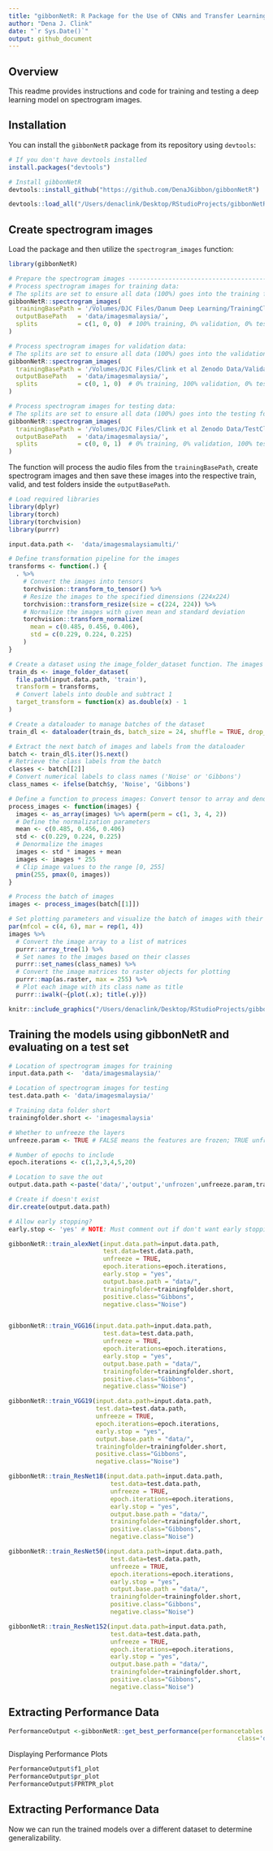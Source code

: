 ```yaml
---
title: "gibbonNetR: R Package for the Use of CNNs and Transfer Learning on Acoustic Data"
author: "Dena J. Clink"
date: "`r Sys.Date()`"
output: github_document
---
```


## Overview

This readme provides instructions and code for training and testing a deep learning model on spectrogram images. 


## Installation

You can install the `gibbonNetR` package from its repository using `devtools`:

```r
# If you don't have devtools installed
install.packages("devtools")

# Install gibbonNetR
devtools::install_github("https://github.com/DenaJGibbon/gibbonNetR")
```


```r
devtools::load_all("/Users/denaclink/Desktop/RStudioProjects/gibbonNetR")
```

## Create spectrogram images

Load the package and then utilize the `spectrogram_images` function:

``` r
library(gibbonNetR)

# Prepare the spectrogram images ------------------------------------------
# Process spectrogram images for training data:
# The splits are set to ensure all data (100%) goes into the training folder.
gibbonNetR::spectrogram_images(
  trainingBasePath = '/Volumes/DJC Files/Danum Deep Learning/TrainingClips/',
  outputBasePath   = 'data/imagesmalaysia/',
  splits           = c(1, 0, 0)  # 100% training, 0% validation, 0% testing
)

# Process spectrogram images for validation data:
# The splits are set to ensure all data (100%) goes into the validation folder.
gibbonNetR::spectrogram_images(
  trainingBasePath = '/Volumes/DJC Files/Clink et al Zenodo Data/ValidationClipsDanum',
  outputBasePath   = 'data/imagesmalaysia/',
  splits           = c(0, 1, 0)  # 0% training, 100% validation, 0% testing
)

# Process spectrogram images for testing data:
# The splits are set to ensure all data (100%) goes into the testing folder.
gibbonNetR::spectrogram_images(
  trainingBasePath = '/Volumes/DJC Files/Clink et al Zenodo Data/TestClipsDanum/', #'/Volumes/DJC Files/Danum Deep Learning/TestClips', #
  outputBasePath   = 'data/imagesmalaysia/',
  splits           = c(0, 0, 1)  # 0% training, 0% validation, 100% testing
)

```

The function will process the audio files from the `trainingBasePath`, create spectrogram images and then save these images into the respective train, valid, and test folders inside the `outputBasePath`.

```r
# Load required libraries
library(dplyr)
library(torch)
library(torchvision)
library(purrr)

input.data.path <-  'data/imagesmalaysiamulti/'

# Define transformation pipeline for the images
transforms <- function(.) {
  . %>%
    # Convert the images into tensors
    torchvision::transform_to_tensor() %>%
    # Resize the images to the specified dimensions (224x224)
    torchvision::transform_resize(size = c(224, 224)) %>%
    # Normalize the images with given mean and standard deviation
    torchvision::transform_normalize(
      mean = c(0.485, 0.456, 0.406), 
      std = c(0.229, 0.224, 0.225)
    )
}

# Create a dataset using the image_folder_dataset function. The images will be loaded and transformed.
train_ds <- image_folder_dataset(
  file.path(input.data.path, 'train'),
  transform = transforms,
  # Convert labels into double and subtract 1
  target_transform = function(x) as.double(x) - 1
)

# Create a dataloader to manage batches of the dataset
train_dl <- dataloader(train_ds, batch_size = 24, shuffle = TRUE, drop_last = TRUE)

# Extract the next batch of images and labels from the dataloader
batch <- train_dl$.iter()$.next()
# Retrieve the class labels from the batch
classes <- batch[[2]]
# Convert numerical labels to class names ('Noise' or 'Gibbons')
class_names <- ifelse(batch$y, 'Noise', 'Gibbons')

# Define a function to process images: Convert tensor to array and denormalize
process_images <- function(images) {
  images <- as_array(images) %>% aperm(perm = c(1, 3, 4, 2))
  # Define the normalization parameters
  mean <- c(0.485, 0.456, 0.406)
  std <- c(0.229, 0.224, 0.225)
  # Denormalize the images
  images <- std * images + mean
  images <- images * 255
  # Clip image values to the range [0, 255]
  pmin(255, pmax(0, images))
}

# Process the batch of images
images <- process_images(batch[[1]])

# Set plotting parameters and visualize the batch of images with their class names
par(mfcol = c(4, 6), mar = rep(1, 4))
images %>%
  # Convert the image array to a list of matrices
  purrr::array_tree(1) %>%
  # Set names to the images based on their classes
  purrr::set_names(class_names) %>%
  # Convert the image matrices to raster objects for plotting
  purrr::map(as.raster, max = 255) %>%
  # Plot each image with its class name as title
  purrr::iwalk(~{plot(.x); title(.y)})

```

```r
knitr::include_graphics("/Users/denaclink/Desktop/RStudioProjects/gibbonNetR/README_files/spectro.png")
```

## Training the models using gibbonNetR and evaluating on a test set

```r
# Location of spectrogram images for training
input.data.path <-  'data/imagesmalaysia/'

# Location of spectrogram images for testing
test.data.path <- 'data/imagesmalaysia/'

# Training data folder short
trainingfolder.short <- 'imagesmalaysia'

# Whether to unfreeze the layers
unfreeze.param <- TRUE # FALSE means the features are frozen; TRUE unfrozen

# Number of epochs to include
epoch.iterations <- c(1,2,3,4,5,20)

# Location to save the out
output.data.path <-paste('data/','output','unfrozen',unfreeze.param,trainingfolder.short,'/', sep='_')

# Create if doesn't exist
dir.create(output.data.path)

# Allow early stopping?
early.stop <- 'yes' # NOTE: Must comment out if don't want early stopping

gibbonNetR::train_alexNet(input.data.path=input.data.path,
                          test.data=test.data.path,
                          unfreeze = TRUE,
                          epoch.iterations=epoch.iterations,
                          early.stop = "yes",
                          output.base.path = "data/",
                          trainingfolder=trainingfolder.short,
                          positive.class="Gibbons",
                          negative.class="Noise")


gibbonNetR::train_VGG16(input.data.path=input.data.path,
                          test.data=test.data.path,
                          unfreeze = TRUE,
                          epoch.iterations=epoch.iterations,
                          early.stop = "yes",
                          output.base.path = "data/",
                          trainingfolder=trainingfolder.short,
                          positive.class="Gibbons",
                          negative.class="Noise")

gibbonNetR::train_VGG19(input.data.path=input.data.path,
                        test.data=test.data.path,
                        unfreeze = TRUE,
                        epoch.iterations=epoch.iterations,
                        early.stop = "yes",
                        output.base.path = "data/",
                        trainingfolder=trainingfolder.short,
                        positive.class="Gibbons",
                        negative.class="Noise")

gibbonNetR::train_ResNet18(input.data.path=input.data.path,
                            test.data=test.data.path,
                            unfreeze = TRUE,
                            epoch.iterations=epoch.iterations,
                            early.stop = "yes",
                            output.base.path = "data/",
                            trainingfolder=trainingfolder.short,
                            positive.class="Gibbons",
                            negative.class="Noise")

gibbonNetR::train_ResNet50(input.data.path=input.data.path,
                            test.data=test.data.path,
                            unfreeze = TRUE,
                            epoch.iterations=epoch.iterations,
                            early.stop = "yes",
                            output.base.path = "data/",
                            trainingfolder=trainingfolder.short,
                            positive.class="Gibbons",
                            negative.class="Noise")

gibbonNetR::train_ResNet152(input.data.path=input.data.path,
                            test.data=test.data.path,
                            unfreeze = TRUE,
                            epoch.iterations=epoch.iterations,
                            early.stop = "yes",
                            output.base.path = "data/",
                            trainingfolder=trainingfolder.short,
                            positive.class="Gibbons",
                            negative.class="Noise")

```


## Extracting Performance Data

```r
PerformanceOutput <-gibbonNetR::get_best_performance(performancetables.dir='data/performance_tables_multi_trained/',
                                                               class='duet')


```

Displaying Performance Plots

```r
PerformanceOutput$f1_plot
PerformanceOutput$pr_plot
PerformanceOutput$FPRTPR_plot
```


## Extracting Performance Data
Now we can run the trained models over a different dataset to determine generalizability.

